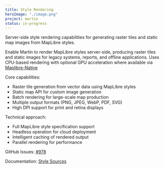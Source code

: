 ```yaml
---
title: Style Rendering
heroImage: "./image.png"
project: martin
status: in-progress
---
```


Server-side style rendering capabilities for generating raster tiles and static map images from MapLibre styles.

Enable Martin to render MapLibre styles server-side, producing raster tiles and static images for legacy systems, reports, and offline applications.
Uses CPU-based rendering with optional GPU acceleration where available via [Maplibre-Native](/projects/native/)

Core capabilities:
- Raster tile generation from vector data using MapLibre styles
- Static map API for custom image generation
- Batch rendering for large-scale map production
- Multiple output formats (PNG, JPEG, WebP, PDF, SVG)
- High DPI support for print and retina displays

Technical approach:
- Full MapLibre style specification support
- Headless operation for cloud deployment
- Intelligent caching of rendered output
- Parallel rendering for performance

GitHub Issues: [#978](https://github.com/maplibre/martin/issues/978)

Documentation: [Style Sources](https://maplibre.org/martin/sources-styles.html)
